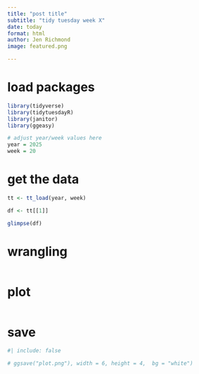 ```yaml
---
title: "post title"
subtitle: "tidy tuesday week X"
date: today
format: html
author: Jen Richmond
image: featured.png

---
```


# load packages

```r
library(tidyverse)
library(tidytuesdayR)
library(janitor)
library(ggeasy)

# adjust year/week values here
year = 2025
week = 20
```

# get the data

```r

tt <- tt_load(year, week)

df <- tt[[1]]

glimpse(df)

```


# wrangling


```r



```


# plot


```r


  
```

# save

```r
#| include: false

# ggsave("plot.png"), width = 6, height = 4,  bg = "white")


```
